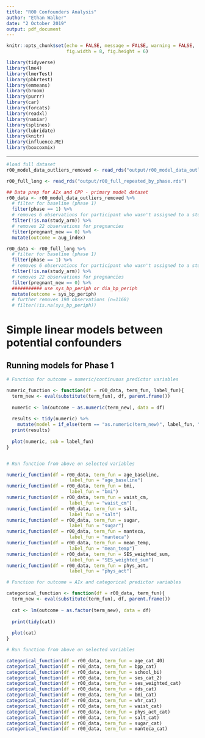 ```yaml
---
title: "R00 Confounders Analysis"
author: "Ethan Walker"
date: "2 October 2019"
output: pdf_document
---
```


```r
knitr::opts_chunk$set(echo = FALSE, message = FALSE, warning = FALSE,
                      fig.width = 8, fig.height = 6)
```


```r
library(tidyverse)
library(lme4)
library(lmerTest)
library(pbkrtest)
library(emmeans)
library(broom)
library(purrr)
library(car)
library(forcats)
library(readxl)
library(naniar)
library(splines)
library(lubridate)
library(knitr)
library(influence.ME)
library(boxcoxmix)
```

---

```r
#load full dataset
r00_model_data_outliers_removed <- read_rds("output/r00_model_data_outliers_removed.RDS")

r00_full_long <- read_rds("output/r00_full_repeated_by_phase.rds")
```

```r
## Data prep for AIx and CPP - primary model dataset
r00_data <- r00_model_data_outliers_removed %>% 
  # filter for baseline (phase 1)
  filter(phase == 1) %>%
  # removes 6 observations for participant who wasn't assigned to a study arm
  filter(!is.na(study_arm)) %>% 
  # removes 22 observations for pregnancies
  filter(pregnant_new == 0) %>% 
  mutate(outcome = aug_index) 

r00_data <- r00_full_long %>% 
  # filter for baseline (phase 1)
  filter(phase == 1) %>%
  # removes 6 observations for participant who wasn't assigned to a study arm
  filter(!is.na(study_arm)) %>% 
  # removes 22 observations for pregnancies
  filter(pregnant_new == 0) %>% 
  ########### use sys_bp_periph or dia_bp_periph
  mutate(outcome = sys_bp_periph) 
  # further removes 190 observations (n=1168)
  # filter(!is.na(sys_bp_periph))
```

# Simple linear models between potential confounders
## Running models for Phase 1 

```r
# Function for outcome = numeric/continuous predictor variables

numeric_function <- function(df = r00_data, term_fun, label_fun){
  term_new <- eval(substitute(term_fun), df, parent.frame())
  
  numeric <- lm(outcome ~ as.numeric(term_new), data = df)
  
  results <- tidy(numeric) %>% 
    mutate(model = if_else(term == "as.numeric(term_new)", label_fun, "na"))
  print(results)
  
  plot(numeric, sub = label_fun)
}


# Run function from above on selected variables

numeric_function(df = r00_data, term_fun = age_baseline,
                       label_fun = "age_baseline")
numeric_function(df = r00_data, term_fun = bmi,
                       label_fun = "bmi")
numeric_function(df = r00_data, term_fun = waist_cm,
                       label_fun = "waist_cm")
numeric_function(df = r00_data, term_fun = salt,
                       label_fun = "salt")
numeric_function(df = r00_data, term_fun = sugar,
                       label_fun = "sugar")
numeric_function(df = r00_data, term_fun = manteca,
                       label_fun = "manteca")
numeric_function(df = r00_data, term_fun = mean_temp,
                       label_fun = "mean_temp")
numeric_function(df = r00_data, term_fun = SES_weighted_sum,
                       label_fun = "SES_weighted_sum")
numeric_function(df = r00_data, term_fun = phys_act,
                       label_fun = "phys_act")
```

```r
# Function for outcome = AIx and categorical predictor variables

categorical_function <- function(df = r00_data, term_fun){
  term_new <- eval(substitute(term_fun), df, parent.frame())
  
  cat <- lm(outcome ~ as.factor(term_new), data = df)
  
  print(tidy(cat))
  
  plot(cat)
}

# Run function from above on selected variables

categorical_function(df = r00_data, term_fun = age_cat_40)
categorical_function(df = r00_data, term_fun = bpp_cat)
categorical_function(df = r00_data, term_fun = school_bi)
categorical_function(df = r00_data, term_fun = ses_cat_2)
categorical_function(df = r00_data, term_fun = ses_weighted_cat)
categorical_function(df = r00_data, term_fun = dds_cat)
categorical_function(df = r00_data, term_fun = bmi_cat)
categorical_function(df = r00_data, term_fun = whr_cat)
categorical_function(df = r00_data, term_fun = waist_cat)
categorical_function(df = r00_data, term_fun = phys_act_cat)
categorical_function(df = r00_data, term_fun = salt_cat)
categorical_function(df = r00_data, term_fun = sugar_cat)
categorical_function(df = r00_data, term_fun = manteca_cat)
```
